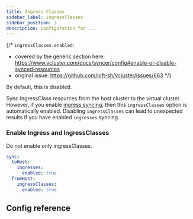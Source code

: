 ```yaml
---
title: Ingress Classes
sidebar_label: ingressClasses
sidebar_position: 3
description: Configuration for ...
---
```



{/*
`ingressClasses.enabled`:
- covered by the generic section here: https://www.vcluster.com/docs/syncer/config#enable-or-disable-synced-resources
- original issue: https://github.com/loft-sh/vcluster/issues/663
*/}

By default, this is disabled. 

Sync IngressClass resources from the host cluster to the virtual cluster. However, if you enable [ingress syncing](/vcluster/vcluster-yaml/sync/to-host/networking/ingresses), then this `ingressClasses` option is automatically enabled. Disabling `ingressClasses` can lead to unexpected results if you have enabled `ingresses` syncing.

### Enable Ingress and IngressClasses 

Do not enable only ingressClasses.

```YAML
sync:
  toHost:
    ingresses:
      enabled: true
  fromHost:
    ingressClasses:
      enabled: true
```

## Config reference

<EnableSwitch/>
